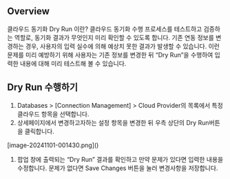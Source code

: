 ## Overview
클라우드 동기화 Dry Run 이란? 클라우드 동기화 수행 프로세스를 테스트하고 검증하는 역할로, 동기화 결과가 무엇인지 미리 확인할 수 있도록 합니다. 기존 연동 정보를 변경하는 경우, 사용자의 입력 실수에 의해 예상치 못한 결과가 발생할 수 있습니다. 이런 문제를 미리 예방하기 위해 사용자는 기존 정보를 변경한 뒤 “Dry Run”을 수행하여 입력한 내용에 대해 미리 테스트해 볼 수 있습니다.

## Dry Run 수행하기
1. Databases > [Connection Management] > Cloud Provider의 목록에서 특정 클라우드 항목을 선택합니다.
2. 상세페이지에서 변경하고자하는 설정 항목을 변경한 뒤 우측 상단의 Dry Run버튼을 클릭합니다.

<p align="center">
<div>[image-20241101-001430.png]()</div>
</p>

1. 팝업 창에 출력되는 “Dry Run” 결과를 확인하고 만약 문제가 있다면 입력한 내용을 수정합니다. 문제가 없다면 Save Changes 버튼을 눌러 변경사항을 저장합니다.

